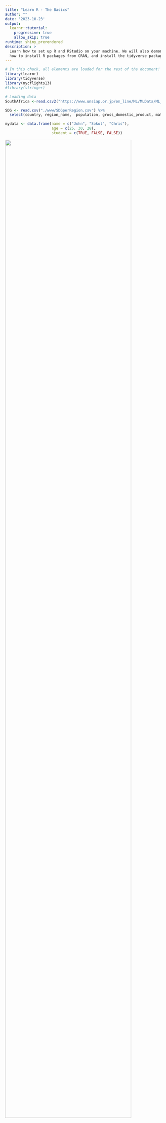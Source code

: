 ```yaml
---
title: "Learn R - The Basics"
author: ""
date: '2023-10-23'
output:
  learnr::tutorial: 
    progressive: true
    allow_skip: true
runtime: shiny_prerendered
description: >
  Learn how to set up R and RStudio on your machine. We will also demonstrate
  how to install R packages from CRAN, and install the tidyverse package.
---
```


```r
# In this chuck, all elements are loaded for the rest of the document!
library(learnr)
library(tidyverse)
library(nycflights13)
#library(stringer)

# Loading data
SouthAfrica <-read.csv2("https://www.unsiap.or.jp/on_line/ML/MLData/ML_SouthAfrica.csv")

SDG <- read.csv("./www/SDGperRegion.csv") %>%
  select(country, region_name,  population, gross_domestic_product, maternal_mortality_ratio, internet_use) 

mydata <- data.frame(name = c("John", "Sokol", "Chris"),
                     age = c(25, 30, 28),
                     student = c(TRUE, FALSE, FALSE))

```


![](www/Banner_Gender_Stats_Training.png){width=90%}


## Welcome 

Welcome to the interactive tutorial designed for participants of the ***Subregional training on Gender Statistics for Monitoring the Sustainable Development Goals (SDGs)***, to support their introduction to the R statistical software. This is an interactive tutorial that should help you verify that you and your computer are ready to use the materials developed for this course using R and RStudio.^[This document uses materials developed by *Garrick Aden-Buie, Barret Schloerke, JJ Allaire & Alexander Rossell Hayes* , the creators of the [learner](https://rstudio.github.io/learnr/) package. *This version is 2.4 (October 2023)*.]  

>*Specifically, sessions 8, 9, and 10 of the subregional training will require the use of R software. As such, we strongly recommend that you complete this tutorial in preparation.* 

### Learning Objectives
At the end of this tutorial you should be able to:   

* Install R on your computer
* Install the RStudio IDE (*Integrated Development Environment*) 
* Install the `tidyverse` R package
* Run a few lines of R code

You can skip this tutorial if you've already done these things and are familiar with R and RStudio environments, but it may be safer to check!

### Is this tutorial for you?

Do you need to work through the tutorial? Take the quiz below to find out.

```r
question("Check all that is TRUE:",
  answer("R is NOT installed on my computer", message = "* Install R"),
  answer("RStudio is NOT installed on my computer", message = "* Install RStudio IDE"),
  answer("The **tidyverse** package is NOT installed on my computer", message = "* Install Packages"),
  answer("I've done them all.", correct = TRUE, message = "You can skip the next steps and test your R skils directly"),
  type = "multiple",
  incorrect = "Don't worry, this tutorial is here to help!  To get set up follow the tutorial and follow (at least):"
)
```

>*We highly recommend that you follow the order of the items proposed in this tutorial*!

## Install R

### What is R? 
R is a statistical programming language and environment for statistical computing and graphics. It is an alternative to the traditional statistical packages such as SPSS, STATA and SAS. It has several benefits including: (i) it is open source – license free (ii) it can be used on 3 all operating systems: MacOS, Linux, UNIX and Windows; and (iii) it is supported by an extensive community.

> If your computer was a plane, we may think of R as the engine and propeller

### How to install R
The best way is to follow the instructions in this video (*1 min 30s*)

![](https://vimeo.com/203516510)

Link to install R: [https://cran.r-project.org/](https://cran.r-project.org/)



### Test your knowledge

```r
quiz(caption = "Quiz - About R",
  question("Is R free to download and use?",
    answer("Yes!", correct = TRUE, message = "R is free _and_ open source, which means that anyone can read, use, and copy the source code of the R language."),
    answer("No.",  message = "R is indeed free _AND_ open source, which means that anyone can read, use, and copy the source code of the R language.")
  ),
  question("Where do you download R?",
    answer("www.rstudio.com/download"),
    answer("[cloud.r-project.org](http://cloud.r-project.org)", correct = TRUE, message = "You can also download R from [cran.r-project.org](http://cran.r-project.org)"),
    answer("www.r-project.org", message = "Good try, but not exactly. www.r-project.org doesn't provide a download link, but it does provide a link to one the websites above."),
    answer("www.r.com"),
    allow_retry = TRUE
  ),
  question("How often should you update R?",
    answer("Everytime you use it", message = "This will be too often unless you use R very rarely!"),
    answer("About once a year", correct = TRUE, "A new version of R is released about once a year. Update sooner if you encounter a bug that you cannot explain."),
    answer("Never", message = "A new version of R is released about once a year. I'll assume that you are using the newest version of R, which will be the fastest version with the fewest unexpected behaviors." ),
    random_answer_order = TRUE,
    allow_retry = TRUE
  )
)
```

## Install RStudio

### What is RStudio?
RStudio is an R-specific Integrated Development Environment (IDE). This means it is a piece of software that was built for R (even though it can support other programming languages software) that combines several tools in one environment to make working with R more productive. The RStudio IDE comprises several windows including a console, an editor for writing, editing and executing source code along with tools for plotting, viewing history, debugging and managing your workspace.
There are other IDEs (not explored in this course) that are compatible and which can be used with R. However, RStudio is the most common, beginner-friendly software for R users and the main tool that will be used for the practical exercises in this e-learning course.

> If your computer was a plane, we may think of RStudio as the cockpit  

### How to install RStudio

 RStudio makes editing, programming and visualizing in R much easier and we highly recommend that you install it and use it.  
 
 For that, follow the instructions in this video (*50 sec*)

![](https://vimeo.com/203516968)

Link to install RStudio: [https://www.rstudio.com/products/rstudio/download/ ](https://www.rstudio.com/products/rstudio/download/ )


### Test your knowledge

```r
quiz(caption = "Quiz - Install RStudio",
  question("What is the RStudio IDE?",
    answer("An application that makes it easier to use R.", correct = TRUE, message = "RStudio organizes your workspace and makes it easier to write, use, debug, and save R code. We highly recommend it and we will rely on the RStudio IDE in this course."),
    answer("An application that let's you use R without writing any code", message = "And thank goodness! Code provides a reproducible record of your work, which is essential for data science."),
    answer("A spreadsheet program like Microsoft Excel.", message = "No. Although we can visualise data in RStudio almost as in Microsoft Excel, RStudio is much more than that!"),
    answer("Another name for R", message = "No. R and RStudio are two separate things: R is the real data and code processing *engine* while RStudio is the environment that facilitate your life to provide instrcutions, like a *cokpit*. "),
    allow_retry = TRUE
  ),
  question("Is the RStudio IDE free to download and use?",
    answer("Yes!", correct = TRUE, message = "Like R, RStudio is free and open-source. There do exist professional versions of RStudio with enhanced features, but we will not rely on those features."),
    answer("No.", message = "Like R, RStudio is free and open-source. There do exist professional versions of RStudio with enhanced features, but we will not rely on those features.")
  ),
  question("Where do you download RStudio?",
    answer("www.rstudio.com/download", correct = TRUE, message = "For these tutorials, download and install the RStudio Desktop Open Source License."),
    answer("[cloud.r-project.org](http://cloud.r-project.org)", message = "This is where you download R, not RStudio."),
    answer("www.r-project.org"),
    answer("[cran.rstudio.org](http://cran.rstudio.org)"),
    allow_retry = TRUE
  ),
  question("Do you need to install R if you already have RStudio?",
    answer("Yes.", correct = TRUE, message = " Yes. RStudio needs the R *engine* to work"),
    answer("No.", message = "R does not come with RStudio; you need to install R separately. It is best to start by installing R and then RStudio.")
  )
)
```

## Install Packages
R has several functions that are loaded and available in the basic installation of the programme. However, there are a range of other convenient functions and codes written by R users that can be used freely during your R session. These functions are distributed as R packages, which are basically a collection of R code, data sets, documentation, and tests that can be easily shared with others.

> If your computer was a plane, we may think of the packages as all the components needed to fly (landing gear, gyroscope, lights, GPS, ... )   


To see the list of packages that were loaded in the basic installation of RStudio, go the “Files/ Plots/ Packages and Help” pane and select the tab Packages. You can learn about the packages by searching the  packages by name in the Help tab.
   


### How to install R packages
The best way is to follow the instructions in this video (*1 min 32s*)

![](https://vimeo.com/203516241)


### The “tidyverse” package
To use an R package that did not come with the installation of RStudio, you must first install it, using the command `install.packages()`. For example, to install the package *tidyverse*, type and execute the following line of code in the script editor window. The argument for the R function is the name of the package, which must be enclosed by double quotation marks.  The tidyverse package is essential for data manipulation, exploration and visualization

```r
install.packages("tidyverse")
```


This command will install the package *tidyverse* and store it in a directory in the R environment referred to as the “library”. 
The *tidyverse* package contains 8 packages namely *ggplot2, dplyr, tidyr, readr, purrr, tibble, stringr, and forcats* that are loaded automatically once with the `install.packages(“tidyverse”)` command.

### The “foreign” and “haven” Packages 

One very commonly used R package is called “*foreign*”. This package is necessary to read and write data files from other statistical software such as SPSS, Stata, SAS and Minitab into R. It is also needed for reading and writing “dBase” files that carry the .dbf extension.

> To search for the “foreign” package, go to the “*Files/ Plots/ Packages and Help*” pane and select the tab Packages. Type “*foreign*” in the search bar. You should see a result like the image below.  The unchecked box means that the package is available in the library but has not been loaded for the library for use in the current R session.  ![](www/packages.png){width=60%}


Similar to the “*foreign*” package, R includes a package called “*haven*” that also support the import and export of data sets in commercial statistical packages such as SPSS, Stata and SAS. 


### How to access packages after they have been installed

To use R packages during your R session, you must load it from the library using the `library()` function. For example, to load the foreign package, we do the following:

```r
library("foreign")
```

To access the manual for packages that have been loaded in the library, use the *help* argument with the function `library( )`


```r
library(help="foreign")
```


Alternatively, you can simply use `help( )` function and specify the name of the package:

```r
help("foreign")
```


> Note: You need to install R packages only once. However, you must load the relevant packages needed to perform the desired functions in R (using the `library( )` function), each time you start any R session.



### Test your knowledge

```r
quiz(caption = "Quiz - Working with Packages",
  question("What command do you use to install packages?",
    answer("`library()`", message = "We will see what `library()` does later."),
    answer("`install.packages()`", correct = TRUE),
    answer("`install_packages()`"),
    answer("There is no command. You must visit [cran.r-project.org](http://cran.r-project.org) and download packages manually.", message = "R makes it easy to download packages. You connect to the internet and then run one of the commands above."),
    allow_retry = TRUE
  ),
  question("How often do you need to install a package on your computer?",
    answer("Every time you restart R"),
    answer("Every time you restart your computer"),
    answer("Only once. Afterwards, R can find it on your hard drive as needed.", correct = TRUE),
    answer("Never, as long as you are connected to the internet.", message = "This could be true if you are using R over a cloud service. However, if you are using R locally on your own computer, you will need to install each package that you use on your computer."),
    allow_retry = TRUE
  ),
  question("What is the tidyverse?",
    answer("A collection of packages that work well together and provide tools for common data science tasks.", correct = TRUE, message = 'You can install all of the tidyverse packages at once with `install.packages("tidyverse")`.'),
    answer("A word processing program for R"),
    answer("A code style that reads like poetry"),
    answer("An alternate universe where everyone is an R programmer."),
    allow_retry = TRUE
  )
)
```


## A short tutorial on R

### R Assignment Operator:
R uses ` <- ` as the assignment operator. This is a combination of the less than symbol (<) and hyphen (-). Essentially, the assignment operator tells R to assign values or data to a named object or variable.

```r
a <- 3 + 4
a
```

In the block of code above, we performed a simple mathematical operation **3 + 4** and stored the sum in **a** variable called a. Variables are used to store values for later use. The code above allows R to evaluate the expression 3 + 4 (on the right of the assignment operator) and then assign the sum 7, to the variable a (on the left of the assignment operator), for later use.

> Notice that the result is not immediately visible in the console. Instead, you can see the name of the variable in the R workspace, under the environment tab. To print out or view the content of the variable **a** in the console, simply type the name of the variable and run the command. You should now see the value (7) displayed in the console.

### Adding comments to your code:
It is a good practice to annotate your code in the R script editor. This includes adding short explanations on what the code or commands that you have written do as well as the meaning of variables or any objects that are created during an R Session. These explanations are written as comments.

In R, comments are preceded by the symbol `# ` (pound or hash). This helps R distinguish between comments and actual lines or blocks of code that the R programme must execute.


```r
# Create variable a that stores the sum of 3 and 4
a <- 3 + 4
a
```


###  Basic R syntax

Let us define some elements to play with: 

```r
# Here I define a numerical variable 
myage <- 25

# And I can show it
myage
```

Now if I want to make it pretty, I can use the `paste()` function.  This function is quite useful for presenting results, titles, etc; as it *paste* text ( within quotes "  ") and other R objects (here a number). 

```r
paste("My age is", myage)

```


> R is **case sensitive**, which means that we have to be careful about how we name our objects and recall them 

***What will the following code return?** 
  
```r
MyAge <- 45
paste("My age is", myage)
```


```r
question("",
         answer("My age is 45",
                message = "Well, that would true be if ***MyAge*** and ***myage***  are similar. But since R is case sensitive, these two objects are different"),
         answer("My age is 25", message = "Well-done! \"My age is 25\" because R is case-sensitive", correct = TRUE),
         answer("25",
                message = "No, We used `paste()` to heave a sentence that assemble the text \"My age is\" and the value"),
         allow_retry = TRUE
)
```

Try it by yourself and click on the `Run Code`  blue button. You can modify the code to change value, rename the objects *myage*, *MyAge etc.  

```r
myage <- 25
MyAge <- 45

paste("My age is", myage)
```


### Objects

In R everything is an **object**. This means that an element may embed some other *"things"*

> Let's create objects!

#### Vectors

Vectors can be create (and conceived) as a concatenation of numbers. We use The c()`  function to concatenate objects.

```r
# Let's create a vector
a <- c(1, 2, 3)
# And another one 
b <- c(4, 5, 6)

# Assign values to "mystring"
mystring <- c(a, b)

mystring
```

We have a double concatenation here since `c(1,2,3)`is already a concatenate object (a vector here)

> But we can also concatenate things that are of **different nature**! 

***What will the following code return?** 
```r
myobject <- c("A" , 1 )
myobject

```


```r
question("",
         answer("A1",
                message = "Well, not quite"),
         answer(" \"A \" \"1\" ", message = " Well-done", correct = TRUE),
         answer("An error",
                message = "No, We can really concatenate different things "),
         random_answer_order = TRUE,
         allow_retry = TRUE
)
```


### Data Frames

A data frame is the equivalent of a tabular, where we store data in rows and columns. We will use these structures a lot, and as any object in R, we can access to its different component with different methods

> Let's create data frames and play with them!

```r
# Creating a data frame
mydata <- data.frame(name = c("John", "Sokol", "Chris"),
                     age = c(25, 30, 28),
                     student = c(TRUE, FALSE, FALSE))
```

We have lots of tools to play with data frames


```r
# Here we have the first lines of this very small data frame
head(mydata)
```


The **structure** of the data frame is given by `str()` function. It is very important to identify which variable is numerical or  integer, or a character (string) or a Boolean (TRUE/FALSE) as some operations will only apply for some *type* of variables.

```r
str(mydata)
```

In this example,  we have 3 objects embedded in the data frame `mydata` which are: `name` (character), `age` (numeric) and  `student` (logical). Each element can be accessed directly by adding the  \$ sign to the data frame. For example, the full list of names can be accessed using:   

```r
mydata$name
```


But, we can also extract information directly from the data frame using its rows and columns.  

***What will the following code return?** 
  
```r
mydata[1,]
```


```r
question("",
         answer("The first row of mydata (John 25 TRUE) ", message = " Well-done", correct = TRUE),
         answer("The first column of mydata with all names (John Sokol Chris) ",
                message = "No, but that was close"),
          answer("The first element of mydata (John)",
                message = "No, try again"),
         random_answer_order = TRUE,
         allow_retry = TRUE
)
```

Check it out by yourself

```r
# run this code to find out! 
mydata[1,]

```

We can also have quick statistics using the  `summary()` function. As you see in the output, the `summary()`  function adapts the result to the **type** of variable, whether it is a character (no summary for  *name*), a numeric variable (*age*), or a Boolean or logical variable (*student* takes TRUE or FALSE values).  

> This is an important feature of R functions and highlights the importance having the right *type* for the variables used in our analysis.  


```r
# A summary
summary(mydata)
```

#### A new data.frame 

Consider the  `data.frame`  ***mynewdata*** 

```r
mynewdata <-  data.frame(
  name = c("Aldovia", "Borovia", "Corundia", "Dagbon", "Elbonia"),
  area = c(10000, 20000, 15000, 18000, 22000),
  flag_color = c("Red", "Blue", "Green", "Yellow", "Purple"),
  english = c(TRUE, FALSE, FALSE, FALSE, TRUE)
)
```


Play with `mynewdata` (recommended)  and **then** extract the **third** element of the **first** row

```r
mynewdata <-  data.frame(
  name = c("Aldovia", "Borovia", "Corundia", "Dagbon", "Elbonia"),
  area = c(10000, 20000, 15000, 18000, 22000),
  flag_color = c("Red", "Blue", "Green", "Yellow", "Purple"),
  english = c(TRUE, FALSE, FALSE, FALSE, TRUE)
)
```


```r
# Enter your solution below


```

```r
# maybe you could use the head function first
head(mynewdata)

```


```r
# Now that you have seen the data, you have to extract elements and fill the blanks here:
mynewdata[ , ]

```


```r
# Solution : 1 for the row and 3 for column in that order
mynewdata[1,3]
```



> We'll see later on that there are many other ways to play with `data.frames`

##  Importing data into R

Before we can begin any analysis, we need to first read or import that data set into R.  
R allows the import of data of various types, from data stored in commonly used formats such as comma-separated values (CSV) or MS Excel (xls) to those stored in commercial statistical packages such as SPSS, STATA or SAS.  
In this tutorial, we will explore how to import a data set in STATA file format, which carries the file extension *.dta*. 

To read a STATA data file into R, we use the command `read.dta( )` function.  To use this function, we need to load the “*haven*” package presented earlier.  This package has the relevant tools and functions to import data from commercial software.  

The function `read.dta( )` accepts only one argument, which is the full name or file path, including the file extension as shown below. 

```r
# loading the  haven package
library(haven)
# loading the data
mytest <- read.dta("testdata.dta")

```

The lines of code above first load the package *haven* using the `library()` function.  The second line, creates a data frame called `mytest` that stores the data from the data file called “*testdata.dta*”.  Remember that a data frame is a data structure in R that stores spread-sheet like data, as rows (observations or cases) and columns (variables). 




## Data exploration

### Data sets operations 
We will use a pre-loaded data set with some SDGs. The name of the data frame is simply `SDG` 

####  The dataset
Before playing with some functions, let's have a look at the variables available in the `SDG` data set using some base R commands. 

First, let us see what are the variables using the `names()` function. 

```r
names(SDG)
```

Now, can you display the first 5 lines of the data set (maybe using using the  `head()` function) ?


```r

```

**Note:** by default, `head()` shows the **6** first rows! 
*Try maybe with an option (type a comma, inside the function, after the name of the data frame to see some options)*


```r
head(SDG, n=5)
```

> That was easy, right? 



### Playing with `tidyverse` 
 There are many functions available in this *meta* package `tidyverse`, in particular, one has many tools for filtering and visualizing the data. 
 
 First, let's examine the `pipe` operator that links operations:  `%>% `. 
 
Imagine we are only interested in the first 3 variables and want to count the number of countries that are in the "Asia" region.

```r
# I create a new data frame with only the first 3 variables (note the use of " : " )
df <- SDG[, 1:3]

#Now I want to subset that data to keep only the "Asia" region (note the use of " subset() " )
df <- subset(df, region_name == "Asia" & population >= 50) 

# Counting the number of rows (note the use of " nrow()" )
nrow(df)
```

This requires quite a few lines of code...

>  But there is a quicker and more readable solution


Then `%>% ` links operations in a very easy-to-read sequence. The code below does exactly the same operation as before, but using operation linking using  `%>% `

```r
SDG %>%  
  subset(region_name == "Asia" &  population >= 50) %>%
  nrow()
```


This operator `%>% ` (or *pipe*) will forward a value, or the result of an expression, into the next function call/expression.

> One may read  `%>% ` as *next do this (please)* !

An alternative to `subset()` is the function `filter()` that lets you use a logical test to extract specific rows from a data frame. `filter()` will return every row that passes **each** logical test.


### Test Your Knowledge
We can use many different operations to filter data, such as:

- ==  (identical),  > (strictly greater), >= (greater or equal)   
-  & (and) , | (or) , ! (not) 




***What will the following code return?** 
  
```r
SDG %>%  
  filter(region_name == 'Asia' | region_name == "Africa",
         internet_use > 60 ) 
  
```


```r
question("",
         answer("Every country in either Asia or Africa with internet use greater than 60% ",
                message = " Yes, the filter applies to region_name with  \" | \"  wich means  \" or \" , Excellent!",
                correct = TRUE),
         answer("Every country with a name starting with \"A\" with internet use greater than 50% ",
                message = " No, the filter  applies to region_name  not to country. Try again!  "),
          answer("Every country in either Asia or Africa",
                message = " No, the filter also conditions on internet_use, try again!  "),
         answer("Every country  with internet use greater than 60%  ",
                message = " No, the filter applies also to region_name try again!  "),
         answer("An error. This is an incorrect way to combine tests.",
                message = "No, this code is perfectly fine and use two conditions"),
         random_answer_order = TRUE,
         allow_retry = TRUE
)
```



### Common mistakes

In R, the order of operations doesn't work like English. You **can't** write `filter(SDG, region_name == "Asia" | "Africa" )`, even though you want all countries that are either in Asia or Africa. 

Here are four more tips to help you use logical tests and Boolean operators in R:

###

1. A useful short-hand for this problem is `x %in% y`. This will select every row where `x` is one of the values in `y`. We could use it to rewrite the code in the question above:

```r
SDG %>%  
 filter(region_name %in% c("Asia", "Africa") , internet_use > 60 ) 
    
```

One may also use some advanced functions such as `str_starts` (*string starts with*), but in our case, the output will include "Americas"

```r
SDG %>%  
  filter(str_starts(region_name, 'A') , internet_use > 50 ) 
```

### Exercise 

Use the code chunks below to count the number of countries that:

#### Have a *maternal mortality rate* lower than 12%

```r

```
    
```r
SDG %>% 
  filter(maternal_mortality_ratio <= 12)
```


> Is there a problem in the result ? 

#### Find out wich are the countries with a negative values for *maternal mortality rate* 

```r

```
    

    
```r
# To ease the reading, we use select() to restrict to variables of interest 
SDG %>% 
filter(maternal_mortality_ratio < 0 ) %>%
  select(country, maternal_mortality_ratio)
```

#### Find the number of countries in Asia with a  *maternal mortality rate* lower than 30%? 

```r

```

```r
# Here there is a problem since we  have duplicates. One may use  distinct() 

SDG %>% 
filter(maternal_mortality_ratio <30 , region_name =="Asia" ) %>%
  select(country, population, maternal_mortality_ratio) 


```

```r
# Solution: We use distinct() in the end to remove duplicates

SDG %>% 
filter(maternal_mortality_ratio <30 , region_name =="Asia" ) %>%
  select(country, population, maternal_mortality_ratio)  %>% 
  distinct() 


```

**Yes**,  there is a  duplicate problem! Can you solve it? (*see the `hints` to find out*).


> There are a lot of other things to learn, please read the [Tidyverse reference manual](https://dplyr.tidyverse.org/reference/index.html) and  enjoy other tutorials like [this one](https://www.r-bloggers.com/2021/04/tidyverse-in-r-complete-tutorial/)  or [that one](https://www.pkimes.com/PR2019replicathon/tutorials/0b_R_tidyverse.html) and search on the web by yourself, there are hundreds of examples. Enjoy!

---

### References:
Richard, Cotton (2013). Learning R. Sebastopol, California: O’Reilly Media.

RStudio IDE. (2021). RStudio. Retrieved October 4, 2021, from [https://www.rstudio.com/products/rstudio/download/](https://www.rstudio.com/products/rstudio/download/)

*Posit Primers* developed by RStudio (now *Posit*) are also useful references [https://posit.cloud/learn/primers](https://posit.cloud/learn/primers)

---
<p xmlns:cc="http://creativecommons.org/ns#" xmlns:dct="http://purl.org/dc/terms/"><span property="dct:title">This tutorial, created</span> by <span property="cc:attributionName">Christophe Bontemps (SIAP) </span>, is licensed under <a href="http://creativecommons.org/licenses/by-nc-sa/4.0/?ref=chooser-v1" target="_blank" rel="license noopener noreferrer" style="display:inline-block;">CC BY-NC-SA 4.0<img style="height:22px!important;margin-left:3px;vertical-align:text-bottom;" src="https://mirrors.creativecommons.org/presskit/icons/cc.svg?ref=chooser-v1"><img style="height:22px!important;margin-left:3px;vertical-align:text-bottom;" src="https://mirrors.creativecommons.org/presskit/icons/by.svg?ref=chooser-v1"><img style="height:22px!important;margin-left:3px;vertical-align:text-bottom;" src="https://mirrors.creativecommons.org/presskit/icons/nc.svg?ref=chooser-v1"><img style="height:22px!important;margin-left:3px;vertical-align:text-bottom;" src="https://mirrors.creativecommons.org/presskit/icons/sa.svg?ref=chooser-v1"></a></p>

